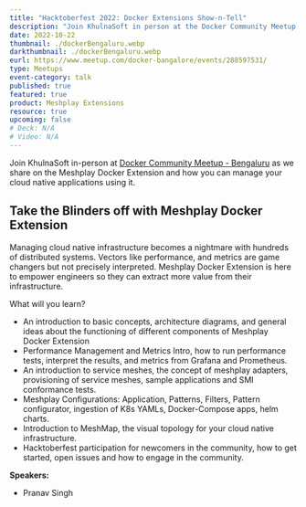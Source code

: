 ```yaml
---
title: "Hacktoberfest 2022: Docker Extensions Show-n-Tell"
description: "Join KhulnaSoft in person at the Docker Community Meetup in Bengaluru as we unveil the Meshplay Docker Extension and demonstrate how it revolutionizes the management of cloud-native applications. Explore the Meshplay Docker Extension with a deep dive into its basic concepts, architecture, and components"
date: 2022-10-22
thumbnail: ./dockerBengaluru.webp
darkthumbnail: ./dockerBengaluru.webp
eurl: https://www.meetup.com/docker-bangalore/events/288597531/
type: Meetups
event-category: talk
published: true
featured: true
product: Meshplay Extensions
resource: true
upcoming: false
# Deck: N/A
# Video: N/A
---
```



<p>
  Join KhulnaSoft in-person at <a href="https://www.meetup.com/docker-bangalore/events/288597531/">Docker Community Meetup - Bengaluru</a> as
  we share on the Meshplay Docker Extension and how you can manage your cloud native applications using it.
</p>


<h2>Take the Blinders off with Meshplay Docker Extension</h2>


<p>
Managing cloud native infrastructure becomes a nightmare with hundreds of distributed systems. Vectors like performance, and metrics are game changers but not precisely interpreted. <Link to="/docker-extension-meshplay">Meshplay Docker Extension</Link> is here to empower engineers so they can extract more value from their infrastructure.
</p>
<p>What will you learn?</p>
<ul>
<li>An introduction to basic concepts, architecture diagrams, and general ideas about the functioning of different components of <Link to="/docker-extension-meshplay">Meshplay Docker Extension</Link></li>
<li>Performance Management and Metrics Intro, how to run performance tests, interpret the results, and metrics from Grafana and Prometheus.</li>
<li>An introduction to service meshes, the concept of meshplay adapters, provisioning of service meshes, sample applications and <Link to="/projects/service-mesh-interface-conformance">SMI</Link> conformance tests.</li>
<li><Link to="/cloud-native-management/meshplay">Meshplay</Link> Configurations: Application, Patterns, Filters, Pattern configurator, ingestion of K8s YAMLs, Docker-Compose apps, helm charts.</li>
<li>Introduction to <Link to="/cloud-native-management/meshmap">MeshMap</Link>, the visual topology for your cloud native infrastructure.</li>
<li><Link to="/programs/hacktoberfest">Hacktoberfest</Link> participation for newcomers in the community, how to get started, open issues and how to engage in the community.</li>
</ul>

<b>Speakers:</b>

<ul>
  <li>
    <Link to="/community/members/pranav-singh">Pranav Singh</Link>
  </li>
</ul>

<br />
